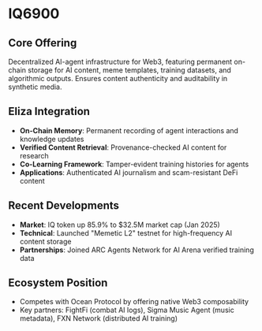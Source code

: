 # IQ6900

## Core Offering

Decentralized AI-agent infrastructure for Web3, featuring permanent on-chain storage for AI content, meme templates, training datasets, and algorithmic outputs. Ensures content authenticity and auditability in synthetic media.

## Eliza Integration

- **On-Chain Memory**: Permanent recording of agent interactions and knowledge updates
- **Verified Content Retrieval**: Provenance-checked AI content for research
- **Co-Learning Framework**: Tamper-evident training histories for agents
- **Applications**: Authenticated AI journalism and scam-resistant DeFi content

## Recent Developments

- **Market**: IQ token up 85.9% to $32.5M market cap (Jan 2025)
- **Technical**: Launched "Memetic L2" testnet for high-frequency AI content storage
- **Partnerships**: Joined ARC Agents Network for AI Arena verified training data

## Ecosystem Position

- Competes with Ocean Protocol by offering native Web3 composability
- Key partners: FightFi (combat AI logs), Sigma Music Agent (music metadata), FXN Network (distributed AI training)
